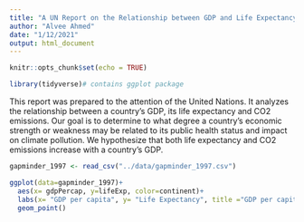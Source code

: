 ```yaml
---
title: "A UN Report on the Relationship between GDP and Life Expectancy"
author: "Alvee Ahmed"
date: "1/12/2021"
output: html_document
---
```


```r
knitr::opts_chunk$set(echo = TRUE)
```

```r
library(tidyverse)# contains ggplot package
```

This report was prepared to the attention of the United Nations. It analyzes the relationship between a country's GDP, its life expectancy and CO2 emissions. Our goal is to determine to what degree a country’s economic strength or weakness may be related to its public health status and impact on climate pollution. We hypothesize that both life expectancy and CO2 emissions increase with a country's GDP.

```r
gapminder_1997 <- read_csv("../data/gapminder_1997.csv")
```
```r
ggplot(data=gapminder_1997)+
  aes(x= gdpPercap, y=lifeExp, color=continent)+
  labs(x= "GDP per capita", y= "Life Expectancy", title ="GDP per capita vs. Life Expectancy in 1997")+
  geom_point()
```

